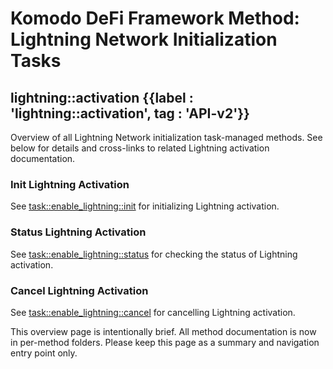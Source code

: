 
# Komodo DeFi Framework Method: Lightning Network Initialization Tasks

## lightning::activation {{label : 'lightning::activation', tag : 'API-v2'}}

Overview of all Lightning Network initialization task-managed methods. See below for details and cross-links to related Lightning activation documentation.

### Init Lightning Activation

See [task::enable\_lightning::init](/komodo-defi-framework/api/v20/lightning/activation/init/) for initializing Lightning activation.

### Status Lightning Activation

See [task::enable\_lightning::status](/komodo-defi-framework/api/v20/lightning/activation/status/) for checking the status of Lightning activation.

### Cancel Lightning Activation

See [task::enable\_lightning::cancel](/komodo-defi-framework/api/v20/lightning/activation/cancel/) for cancelling Lightning activation.

<TocForIndex />

<DevComment>
  This overview page is intentionally brief. All method documentation is now in per-method folders. Please keep this page as a summary and navigation entry point only.
</DevComment>
